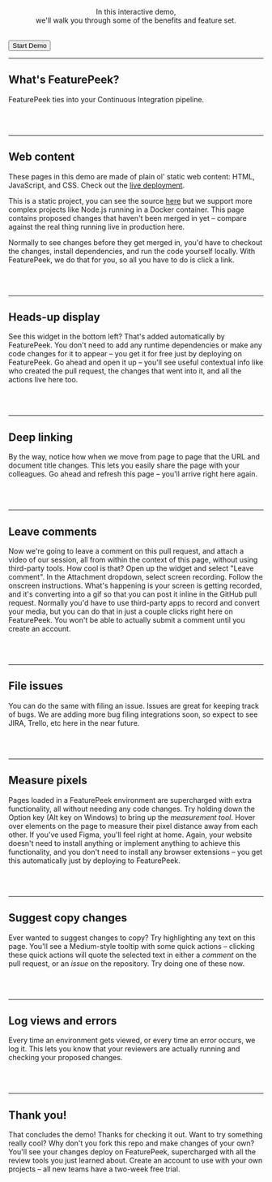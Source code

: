 
<Layout>

<Logo demo width="100%" />

<center>

In this interactive demo,  
we'll walk you through some of the benefits and feature set. 

</center>
<br />
<Button href="/1">Start Demo</Button>

</Layout>

---

<Layout>

## What's FeaturePeek?

FeaturePeek ties into your Continuous Integration pipeline.

<br /><br />
</Layout>

---

<Layout>

## Web content

These pages in this demo are made of plain ol' static web content: HTML, JavaScript, and CSS. Check out the [live deployment](https://demo.featurepeek.com).

This is a static project, you can see the source [here](https://github.com/featurepeek/demo) but we support more complex projects like Node.js running in a Docker container. This page contains proposed changes that haven't been merged in yet – compare against the real thing running live in production here. 

Normally to see changes before they get merged in, you'd have to checkout the changes, install dependencies, and run the code yourself locally. With FeaturePeek, we do that for you, so all you have to do is click a link. 

<br /><br />
</Layout>

---

<Layout>

## Heads-up display

See this widget in the bottom left? That's added automatically by FeaturePeek. You don't need to add any runtime dependencies or make any code changes for it to appear – you get it for free just by deploying on FeaturePeek. Go ahead and open it up – you'll see useful contextual info like who created the pull request, the changes that went into it, and all the actions live here too.

<br /><br />
</Layout>

---

<Layout>

## Deep linking

By the way, notice how when we move from page to page that the URL and document title changes. This lets you easily share the page with your colleagues. Go ahead and refresh this page – you'll arrive right here again.

<br /><br />
</Layout>

---

<Layout>

## Leave comments

Now we're going to leave a comment on this pull request, and attach a video of our session, all from within the context of this page, without using third-party tools. How cool is that? Open up the widget and select "Leave comment". In the Attachment dropdown, select screen recording. Follow the onscreen instructions. What's happening is your screen is getting recorded, and it's converting into a gif so that you can post it inline in the GitHub pull request. Normally you'd have to use third-party apps to record and convert your media, but you can do that in just a couple clicks right here on FeaturePeek. You won't be able to actually submit a comment until you create an account. 

<br /><br />
</Layout>

---

<Layout>

## File issues

You can do the same with filing an issue. Issues are great for keeping track of bugs. We are adding more bug filing integrations soon, so expect to see JIRA, Trello, etc here in the near future.

<br /><br />
</Layout>

---

<Layout>

## Measure pixels

Pages loaded in a FeaturePeek environment are supercharged with extra functionality, all without needing any code changes. Try holding down the Option key (Alt key on Windows) to bring up the *measurement tool*. Hover over elements on the page to measure their pixel distance away from each other. If you've used Figma, you'll feel right at home. Again, your website doesn't need to install anything or implement anything to achieve this functionality, and you don't need to install any browser extensions – you get this automatically just by deploying to FeaturePeek. 

<br /><br />
</Layout>

---

<Layout>

## Suggest copy changes

Ever wanted to suggest changes to copy? Try highlighting any text on this page. You'll see a Medium-style tooltip with some quick actions – clicking these quick actions will quote the selected text in either a *comment* on the pull request, or an *issue* on the repository. Try doing one of these now. 

<br /><br />
</Layout>

---

<Layout>

## Log views and errors

Every time an environment gets viewed, or every time an error occurs, we log it. This lets you know that your reviewers are actually running and checking your proposed changes. 

<br /><br />
</Layout>

---

<Layout>

## Thank you!

That concludes the demo! Thanks for checking it out. Want to try something really cool? Why don't you fork this repo and make changes of your own? You'll see your changes deploy on FeaturePeek, supercharged with all the review tools you just learned about. Create an account to use with your own projects – all new teams have a two-week free trial. 

<br /><br />
</Layout>


